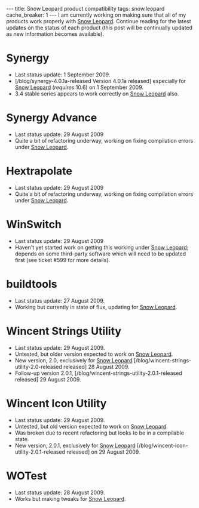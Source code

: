 ---
title: Snow Leopard product compatibility
tags: snow.leopard
cache_breaker: 1
---
I am currently working on making sure that all of my products work properly with [[Snow Leopard]]. Continue reading for the latest updates on the status of each product (this post will be continually updated as new information becomes available).

= Synergy =

* Last status update: 1 September 2009.
* [/blog/synergy-4.0.1a-released Version 4.0.1a released] especially for [[Snow Leopard]] (''requires'' 10.6) on 1 September 2009.
* 3.4 stable series appears to work correctly on [[Snow Leopard]] also.

= Synergy Advance =

* Last status update: 29 August 2009
* Quite a bit of refactoring underway, working on fixing compilation errors under [[Snow Leopard]].

= Hextrapolate =

* Last status update: 29 August 2009
* Quite a bit of refactoring underway, working on fixing compilation errors under [[Snow Leopard]].

= WinSwitch =

* Last status update: 29 August 2009
* Haven't yet started work on getting this working under [[Snow Leopard]]; depends on some third-party software which will need to be updated first (see ticket #599 for more details).

= buildtools =

* Last status update: 27 August 2009.
* Working but currently in state of flux, updating for [[Snow Leopard]].

= Wincent Strings Utility =

* Last status update: 29 August 2009.
* Untested, but older version expected to work on [[Snow Leopard]].
* New version, 2.0, exclusively for [[Snow Leopard]] [/blog/wincent-strings-utility-2.0-released released] 28 August 2009.
* Follow-up version 2.0.1, [/blog/wincent-strings-utility-2.0.1-released released] 29 August 2009.

= Wincent Icon Utility =

* Last status update: 29 August 2009.
* Untested, but old version expected to work on [[Snow Leopard]].
* Was broken due to recent refactoring but looks to be in a compilable state.
* New version, 2.0.1, exclusively for [[Snow Leopard]] [/blog/wincent-icon-utility-2.0.1-released released] on 29 August 2009.

= WOTest =

* Last status update: 28 August 2009.
* Works but making tweaks for [[Snow Leopard]].
